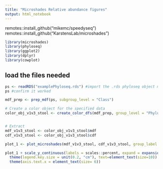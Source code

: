 ```yaml
---
title: "Microshades Relative abundance figures"
output: html_notebook
---
```


remotes::install_github("mikemc/speedyseq")
remotes::install_github("KarstensLab/microshades")

```r
library(microshades)
library(phyloseq)
library(ggplot2)
library(dplyr)
library(cowplot)
```
## load the files needed
```r
ps <- readRDS("examplePhyloseq.rds") #import the .rds phyloseq object made in the intro to phyloseq notebook
ps #confirm it worked

```

```r
mdf_prep <- prep_mdf(ps, subgroup_level = "Class")

# Create a color object for the specified data
color_obj_v1v3_stool <- create_color_dfs(mdf_prep, group_level = "Phylum", subgroup_level = "Class", cvd = TRUE)


# Extract
mdf_v1v3_stool <- color_obj_v1v3_stool$mdf
cdf_v1v3_stool <- color_obj_v1v3_stool$cdf

```


```r
plot_1 <- plot_microshades(mdf_v1v3_stool, cdf_v1v3_stool, group_label = "Phylum Class")

plot_1 + scale_y_continuous(labels = scales::percent, expand = expansion(0)) +
  theme(legend.key.size = unit(0.2, "cm"), text=element_text(size=10)) +
  theme(axis.text.x = element_text(size= 6)) 

```

